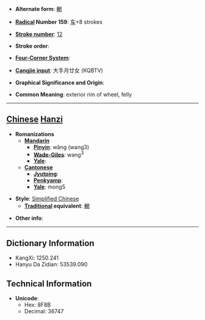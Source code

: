 * '''Alternate form''': [[輞]]

* '''[[Wiktionary:Chinese radical index| Radical]] Number 159''': [[Wiktionary:Chinese radical index 车|车]]+8 strokes

* '''[[Wiktionary:Chinese total strokes index|Stroke number]]''': [[Wiktionary:Chinese total strokes index 12|12]]

* '''Stroke order''': 

* '''[[Wiktionary:Chinese four corner index|Four-Corner System]]''': 

* '''[[Wiktionary:Chinese Cangjie index|Cangjie input]]''': 大手月廿女 (KQBTV)

* '''Graphical Significance and Origin''': 

* '''Common Meaning''': exterior rim of wheel, felly

----

== [[Chinese]] [[Hanzi]] ==

* '''Romanizations'''
** '''[[Mandarin]]'''
*** '''[[Pinyin]]''': wǎng (wang3)
*** '''[[Wade-Giles]]''': wang<sup>3</sup>
*** '''[[Yale]]''': 
** '''[[Cantonese]]'''
*** '''[[Jyutping]]''':
*** '''[[Penkyamp]]''': 
*** '''[[Yale]]''': mong5

* '''Style''': [[Simplified Chinese]] 
** '''[[Traditional Chinese|Traditional]] equivalent''': [[輞]]

* '''Other info''': 

----

== Dictionary Information ==

* KangXi: 1250.241
* Hanyu Da Zidian: 53539.090

== Technical Information ==

* '''Unicode''':
** Hex: 8F8B
** Decimal: 36747